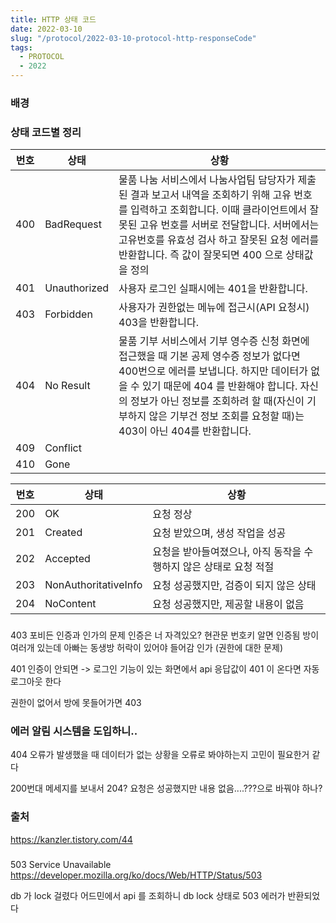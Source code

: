 ```yaml
---
title: HTTP 상태 코드
date: 2022-03-10
slug: "/protocol/2022-03-10-protocol-http-responseCode"
tags:
  - PROTOCOL
  - 2022
---
```


### 배경

### 상태 코드별 정리
| 번호 | 상태 | 상황 |
| --- | --- | --- |
| 400 | BadRequest |  물품 나눔 서비스에서 나눔사업팀 담당자가 제출된 결과 보고서 내역을 조회하기 위해 고유 번호를 입력하고 조회합니다. 이때 클라이언트에서 잘못된 고유 번호를 서버로 전달합니다. 서버에서는 고유번호를 유효성 검사 하고 잘못된 요청 에러를 반환합니다.  즉 값이 잘못되면 400 으로 상태값을 정의|
| 401 | Unauthorized | 사용자 로그인 실패시에는 401을 반환합니다. |
| 403 | Forbidden | 사용자가 권한없는 메뉴에 접근시(API 요청시) 403을 반환합니다. |
| 404 | No Result | 물품 기부 서비스에서 기부 영수증 신청 화면에 접근했을 때 기본 공제 영수증 정보가 없다면 400번으로 에러를 보냅니다. 하지만 데이터가 없을 수 있기 때문에 404 를 반환해야 합니다. 자신의 정보가 아닌 정보를 조회하려 할 때(자신이 기부하지 않은 기부건 정보 조회를 요청할 때)는 403이 아닌 404를 반환합니다. |
| 409 | Conflict |  |
| 410 | Gone |  |

| 번호 | 상태 | 상황 |
| --- | --- | --- |
| 200 | OK | 요청 정상 |  
| 201 | Created | 요청 받았으며, 생성 작업을 성공 |  
| 202 | Accepted | 요청을 받아들여졌으나, 아직 동작을 수행하지 않은 상태로 요청 적절 |  
| 203 | NonAuthoritativeInfo | 요청 성공했지만, 검증이 되지 않은 상태 |  
| 204 | NoContent | 요청 성공했지만, 제공할 내용이 없음 |  

###
403 포비든
인증과 인가의 문제
인증은 너 자격있오? 현관문 번호키 알면 인증됨
방이 여러개 있는데 아빠는 동생방 허락이 있어야 들어감 인가 (권한에 대한 문제)

401 인증이 안되면 -> 로그인 기능이 있는 화면에서
api 응답값이 401 이 온다면 자동 로그아웃 한다


권한이 없어서 방에 못들어가면 403

### 에러 알림 시스템을 도입하니..
404 오류가 발생했을 때 데이터가 없는 상황을 오류로 봐야하는지 고민이 필요한거 같다

200번대 메세지를 보내서 204? 요청은 성공했지만 내용 없음....???으로 바꿔야 하나?

### 출처
https://kanzler.tistory.com/44


###
503 Service Unavailable  https://developer.mozilla.org/ko/docs/Web/HTTP/Status/503

db 가 lock 걸렸다 어드민에서 api 를 조회하니 db lock 상태로 503 에러가 반환되었다













 